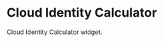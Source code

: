 
<Meta
  title="Widgets/Cloud Identity Calculator/Widget"
  decorators={[storyWithTranslation(IBMLocale.EN)]}
/>

# Cloud Identity Calculator

Cloud Identity Calculator widget.

<Story id="widgets-cloud-identity-calculator-components--default" />

